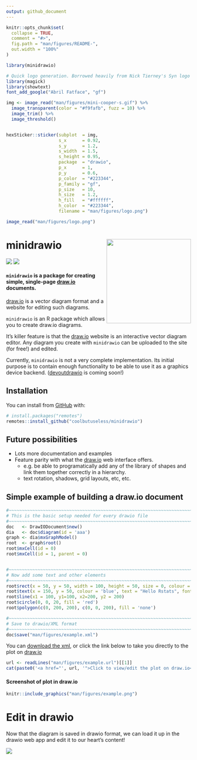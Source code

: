 ```yaml
---
output: github_document
---
```


<!-- README.md is generated from README.Rmd. Please edit that file -->

```r
knitr::opts_chunk$set(
  collapse = TRUE,
  comment = "#>",
  fig.path = "man/figures/README-",
  out.width = "100%"
)

library(minidrawio)
```


```r
# Quick logo generation. Borrowed heavily from Nick Tierney's Syn logo process
library(magick)
library(showtext)
font_add_google("Abril Fatface", "gf")

```


```r
img <- image_read("man/figures/mini-cooper-s.gif") %>%
  image_transparent(color = "#f9fafb", fuzz = 10) %>%
  image_trim() %>%
  image_threshold()


hexSticker::sticker(subplot  = img,
                    s_x      = 0.92,
                    s_y      = 1.2,
                    s_width  = 1.5,
                    s_height = 0.95,
                    package  = "drawio",
                    p_x      = 1,
                    p_y      = 0.6,
                    p_color  = "#223344",
                    p_family = "gf",
                    p_size   = 10,
                    h_size   = 1.2,
                    h_fill   = "#ffffff",
                    h_color  = "#223344",
                    filename = "man/figures/logo.png")

image_read("man/figures/logo.png")
```


# minidrawio   <img src="man/figures/logo.png" align="right" height=230/>

<!-- badges: start -->
![](https://img.shields.io/badge/cool-useless-green.svg)
![](http://img.shields.io/badge/mini-verse-blue.svg)
<!-- badges: end -->


#### `minidrawio` is a package for creating simple, single-page [draw.io](draw.io) documents.


[draw.io](draw.io) is a vector diagram format and a website for editing such diagrams.

`minidrawio` is an R package which allows you to create draw.io diagrams.

It's killer feature is that the [draw.io](draw.io) website is an interactive vector
diagram editor.   Any diagram you create with `minidrawio` can be uploaded 
to the site (for free!) and edited.


Currently, `minidrawio` is not a very complete implementation. Its initial purpose is to 
contain enough functionality to be able to use it as a graphics device backend.
([devoutdrawio](https://github.com/coolbutuseless/devoutdrawio) is coming soon!)



## Installation

You can install from [GitHub](https://github.com/coolbutuseless/minidrawio) with:

``` r
# install.packages("remotes")
remotes::install_github("coolbutuseless/minidrawio")
```

## Future possibilities

* Lots more documentation and examples
* Feature parity with what the [draw.io](draw.io) web interface offers.
    * e.g. be able to programatically add any of the library of shapes and 
      link them together correctly in a hierarchy.
    * text rotation, shadows, grid layouts, etc, etc. 


## Simple example of building a draw.io document

```r
#~~~~~~~~~~~~~~~~~~~~~~~~~~~~~~~~~~~~~~~~~~~~~~~~~~~~~~~~~~~~~~~~~~~~~~~~~~~~~~
# This is the basic setup needed for every drawio file
#~~~~~~~~~~~~~~~~~~~~~~~~~~~~~~~~~~~~~~~~~~~~~~~~~~~~~~~~~~~~~~~~~~~~~~~~~~~~~~
doc   <- DrawIODocument$new()
dia   <- doc$diagram(id = 'aaa')
graph <- dia$mxGraphModel()
root  <- graph$root()
root$mxCell(id = 0)
root$mxCell(id = 1, parent = 0)


#~~~~~~~~~~~~~~~~~~~~~~~~~~~~~~~~~~~~~~~~~~~~~~~~~~~~~~~~~~~~~~~~~~~~~~~~~~~~~~
# Now add some text and other elements
#~~~~~~~~~~~~~~~~~~~~~~~~~~~~~~~~~~~~~~~~~~~~~~~~~~~~~~~~~~~~~~~~~~~~~~~~~~~~~~
root$rect(x = 50, y = 50, width = 100, height = 50, size = 0, colour = NA, fill = 'green', alpha = 0.2)
root$text(x = 150, y = 50, colour = 'blue', text = "Hello Rstats", fontsize = 50)
root$line(x1 = 100, y1=100, x2=200, y2 = 200)
root$circle(0, 0, 20, fill = 'red')
root$polygon(c(0, 200, 200), c(0, 0, 200), fill = 'none')

#~~~~~~~~~~~~~~~~~~~~~~~~~~~~~~~~~~~~~~~~~~~~~~~~~~~~~~~~~~~~~~~~~~~~~~~~~~~~~~
# Save to drawio/XML format
#~~~~~~~~~~~~~~~~~~~~~~~~~~~~~~~~~~~~~~~~~~~~~~~~~~~~~~~~~~~~~~~~~~~~~~~~~~~~~~
doc$save("man/figures/example.xml")
```


You can <a href="man/figures/example.xml">download the xml</a>, or click the
link below to take you directly to the plot on [draw.io](draw.io)


```r
url <- readLines("man/figures/example.url")[[1]]
cat(paste0('<a href="', url, '">Click to view/edit the plot on draw.io</a>'), "\n\n")
```

#### Screenshot of plot in draw.io

```r
knitr::include_graphics("man/figures/example.png")
```


# Edit in drawio

Now that the diagram is saved in drawio format, we can load it up in the drawio
web app and edit it to our heart's content!

<img src="man/figures/example.gif" />






